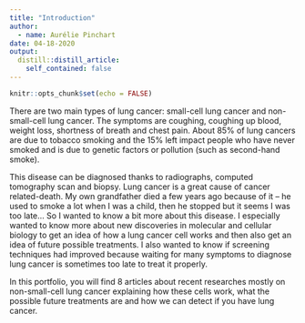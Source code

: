 ```yaml
---
title: "Introduction"
author:
  - name: Aurélie Pinchart
date: 04-18-2020
output:
  distill::distill_article:
    self_contained: false
---
```


```r
knitr::opts_chunk$set(echo = FALSE)
```



There are two main types of lung cancer: small-cell lung cancer and non-small-cell lung cancer. The symptoms are coughing, coughing up blood, weight loss, shortness of breath and chest pain. About 85% of lung cancers are due to tobacco smoking and the 15% left impact people who have never smoked and is due to genetic factors or pollution (such as second-hand smoke).

This disease can be diagnosed thanks to radiographs, computed tomography scan and biopsy. Lung cancer is a great cause of cancer related-death. 
My own grandfather died a few years ago because of it – he used to smoke a lot when I was a child, then he stopped but it seems I was too late… So I wanted to know a bit more about this disease. I especially wanted to know more about new discoveries in molecular and cellular biology to get an idea of how a lung cancer cell works and then also get an idea of future possible treatments. I also wanted to know if screening techniques had improved because waiting for many symptoms to diagnose lung cancer is sometimes too late to treat it properly.

In this portfolio, you will find 8 articles about recent researches mostly on non-small-cell lung cancer explaining how these cells work, what the possible future treatments are and how we can detect if you have lung cancer.
